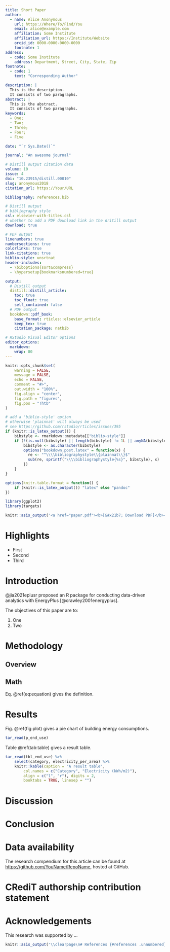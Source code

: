 ```yaml
---
title: Short Paper
author:
  - name: Alice Anonymous
    url: https://Where/To/Find/You
    email: alice@example.com
    affiliation: Some Institute
    affiliation_url: https://Institute/Website
    orcid_id: 0000-0000-0000-0000
    footnote: 1
address:
  - code: Some Institute
    address: Department, Street, City, State, Zip
footnote:
  - code: 1
    text: "Corresponding Author"

description: |
  This is the description.
  It consists of two paragraphs.
abstract: |
  This is the abstract.
  It consists of two paragraphs.
keywords:
  - One;
  - Two;
  - Three;
  - Four;
  - Five

date: "`r Sys.Date()`"

journal: "An awesome journal"

# Distill output citation data
volume: 10
issue: 4
doi: "10.23915/distill.00010"
slug: anonymous2018
citation_url: https://Your/URL

bibliography: references.bib

# Distill output
# bibliography style
csl: elsevier-with-titles.csl
# whether to add a PDF download link in the dritill output
download: true

# PDF output
linenumbers: true
numbersections: true
colorlinks: true
link-citations: true
biblio-style: unsrtnat
header-includes:
  - \biboptions{sort&compress}
  - \hypersetup{bookmarksnumbered=true}

output:
  # Distill output
  distill::distill_article:
    toc: true
    toc_float: true
    self_contained: false
  # PDF output
  bookdown::pdf_book:
    base_format: rticles::elsevier_article
    keep_tex: true
    citation_package: natbib

# RStudio Visual Editor options
editor_options:
  markdown:
    wrap: 80
---
```


```r
knitr::opts_chunk$set(
    warning = FALSE,
    message = FALSE,
    echo = FALSE,
    comment = "#>",
    out.width = "100%",
    fig.align = "center",
    fig.path = "figures",
    fig.pos = "!htb"
)

# add a 'biblio-style' option
# otherwise 'plainnat' will always be used
# see https://github.com/rstudio/rticles/issues/395
if (knitr::is_latex_output()) {
    bibstyle <- rmarkdown::metadata[["biblio-style"]]
    if (!(is.null(bibstyle) || length(bibstyle) != 1L || anyNA(bibstyle))) {
        bibstyle <- as.character(bibstyle)
        options("bookdown.post.latex" = function(x) {
          re <- "^\\\\bibliographystyle\\{plainnat\\}$"
          sub(re, sprintf("\\\\bibliographystyle{%s}", bibstyle), x)
        })
    }
}

options(knitr.table.format = function() {
    if (knitr::is_latex_output()) "latex" else "pandoc"
})

library(ggplot2)
library(targets)
```

```r
knitr::asis_output('<a href="paper.pdf"><b>[&#x21b7; Download PDF]</b></a>')
```

# Highlights {.unnumbered}

-   First
-   Second
-   Third

# Introduction

@jia2021eplusr proposed an R package for conducting data-driven analytics with
EnergyPlus [@crawley2001energyplus].

The objectives of this paper are to:

1. One
2. Two

# Methodology

## Overview

## Math

Eq. \@ref(eq:equation) gives the definition.

\begin{equation}
  \bar{X}=\frac{1}{n}\sum_{i=1}^nX_i
  (\#eq:equation)
\end{equation}

# Results

Fig. \@ref(fig:plot) gives a pie chart of building energy consumptions.

```r
tar_read(p_end_use)
```

Table \@ref(tab:table) gives a result table.

```r
tar_read(tbl_end_use) %>%
    select(category, electricity_per_area) %>%
    knitr::kable(caption = "A result table",
        col.names = c("Category", "Electricity (kWh/m2)"),
        align = c("l", "r"), digits = 2,
        booktabs = TRUE, linesep = "")
```

# Discussion

# Conclusion

# Data availability {.unnumbered}

The research compendium for this article can be found at
<https://github.com/YouName/RepoName>, hosted at GitHub.

# CRediT authorship contribution statement {.unnumbered}

# Acknowledgements {.unnumbered}

This research was supported by ...

```r
knitr::asis_output('\\clearpage\n# References {#references .unnumbered}')
```
